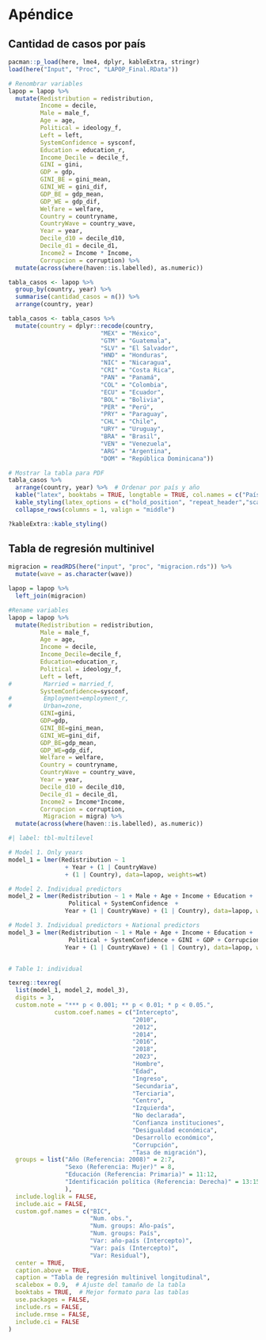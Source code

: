 # Apéndice

## Cantidad de casos por país

```r
pacman::p_load(here, lme4, dplyr, kableExtra, stringr)
load(here("Input", "Proc", "LAPOP_Final.RData"))

# Renombrar variables
lapop = lapop %>% 
  mutate(Redistribution = redistribution,
         Income = decile,
         Male = male_f,
         Age = age, 
         Political = ideology_f, 
         Left = left, 
         SystemConfidence = sysconf, 
         Education = education_r, 
         Income_Decile = decile_f, 
         GINI = gini,
         GDP = gdp,
         GINI_BE = gini_mean, 
         GINI_WE = gini_dif, 
         GDP_BE = gdp_mean, 
         GDP_WE = gdp_dif,
         Welfare = welfare,
         Country = countryname,
         CountryWave = country_wave,
         Year = year,
         Decile_d10 = decile_d10,
         Decile_d1 = decile_d1,
         Income2 = Income * Income,
         Corrupcion = corruption) %>%
  mutate(across(where(haven::is.labelled), as.numeric))

tabla_casos <- lapop %>%
  group_by(country, year) %>%
  summarise(cantidad_casos = n()) %>%
  arrange(country, year)

tabla_casos <- tabla_casos %>%
  mutate(country = dplyr::recode(country,
                          "MEX" = "México",
                          "GTM" = "Guatemala",
                          "SLV" = "El Salvador",
                          "HND" = "Honduras",
                          "NIC" = "Nicaragua",
                          "CRI" = "Costa Rica",
                          "PAN" = "Panamá",
                          "COL" = "Colombia",
                          "ECU" = "Ecuador",
                          "BOL" = "Bolivia",
                          "PER" = "Perú",
                          "PRY" = "Paraguay",
                          "CHL" = "Chile",
                          "URY" = "Uruguay",
                          "BRA" = "Brasil",
                          "VEN" = "Venezuela",
                          "ARG" = "Argentina",
                          "DOM" = "República Dominicana"))

# Mostrar la tabla para PDF
tabla_casos %>%
  arrange(country, year) %>%  # Ordenar por país y año
  kable("latex", booktabs = TRUE, longtable = TRUE, col.names = c("País", "Año", "Cantidad de casos")) %>% 
  kable_styling(latex_options = c("hold_position", "repeat_header","scale_down")) %>%
  collapse_rows(columns = 1, valign = "middle")

?kableExtra::kable_styling()

```

## Tabla de regresión multinivel

```r
migracion = readRDS(here("input", "proc", "migracion.rds")) %>% 
  mutate(wave = as.character(wave))

lapop = lapop %>% 
  left_join(migracion)

```


```r
#Rename variables
lapop = lapop %>% 
  mutate(Redistribution = redistribution,
         Male = male_f,
         Age = age, 
         Income = decile,
         Income_Decile=decile_f, 
         Education=education_r, 
         Political = ideology_f, 
         Left = left, 
#         Married = married_f, 
         SystemConfidence=sysconf, 
#         Employment=employment_r, 
#         Urban=zone, 
         GINI=gini,
         GDP=gdp,
         GINI_BE=gini_mean, 
         GINI_WE=gini_dif, 
         GDP_BE=gdp_mean, 
         GDP_WE=gdp_dif,
         Welfare = welfare,
         Country = countryname,
         CountryWave = country_wave,
         Year = year,
         Decile_d10 = decile_d10,
         Decile_d1 = decile_d1,
         Income2 = Income*Income,
         Corrupcion = corruption,
          Migracion = migra) %>%
  mutate(across(where(haven::is.labelled), as.numeric))

```


```r
#| label: tbl-multilevel

# Model 1. Only years
model_1 = lmer(Redistribution ~ 1
                + Year + (1 | CountryWave) 
                + (1 | Country), data=lapop, weights=wt)

# Model 2. Individual predictors 
model_2 = lmer(Redistribution ~ 1 + Male + Age + Income + Education + 
                 Political + SystemConfidence  +
                Year + (1 | CountryWave) + (1 | Country), data=lapop, weights=wt)

# Model 3. Individual predictors + National predictors
model_3 = lmer(Redistribution ~ 1 + Male + Age + Income + Education + 
                 Political + SystemConfidence + GINI + GDP + Corrupcion + Migracion +
                Year + (1 | CountryWave) + (1 | Country), data=lapop, weights=wt)


# Table 1: individual

texreg::texreg(
  list(model_1, model_2, model_3),
  digits = 3,
  custom.note = "*** p < 0.001; ** p < 0.01; * p < 0.05.",
             custom.coef.names = c("Intercepto",
                                   "2010",
                                   "2012",
                                   "2014",
                                   "2016",
                                   "2018",
                                   "2023",
                                   "Hombre",
                                   "Edad",
                                   "Ingreso",
                                   "Secundaria",
                                   "Terciaria",
                                   "Centro",
                                   "Izquierda",
                                   "No declarada",
                                   "Confianza instituciones",
                                   "Desigualdad económica",
                                   "Desarrollo económico",
                                   "Corrupción",
                                   "Tasa de migración"),
  groups = list("Año (Referencia: 2008)" = 2:7,
                "Sexo (Referencia: Mujer)" = 8,
                "Educación (Referencia: Primaria)" = 11:12,
                "Identificación política (Referencia: Derecha)" = 13:15
                ),
  include.loglik = FALSE,
  include.aic = FALSE,
  custom.gof.names = c("BIC",
                       "Num. obs.",
                       "Num. groups: Año-país",
                       "Num. groups: País",
                       "Var: año-país (Intercepto)",
                       "Var: país (Intercepto)",
                       "Var: Residual"),
  center = TRUE,
  caption.above = TRUE,
  caption = "Tabla de regresión multinivel longitudinal",
  scalebox = 0.9,  # Ajuste del tamaño de la tabla
  booktabs = TRUE,  # Mejor formato para las tablas
  use.packages = FALSE,
  include.rs = FALSE, 
  include.rmse = FALSE,
  include.ci = FALSE
)

```
